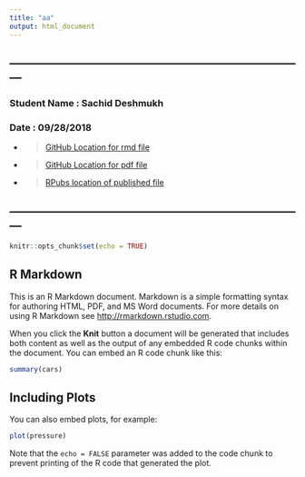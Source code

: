 ```yaml
---
title: "aa"
output: html_document
---
```


## ---------------------------------------------------------------------------
### **Student Name :** Sachid Deshmukh
### **Date :** 09/28/2018
* > [GitHub Location for rmd file](https://github.com/mlforsachid/MSDSQ1/blob/master/Data607/Week1/SachidVijay.Deshmukh60.rmd)
* > [GitHub Location for pdf file](https://github.com/mlforsachid/MSDSQ1/blob/master/Data607/Week1/SachidVijay.Deshmukh60.pdf)
* > [RPubs location of published file](http://rpubs.com/sachid/Data607-Week1Assignment)

## ---------------------------------------------------------------------------


```r
knitr::opts_chunk$set(echo = TRUE)
```

## R Markdown

This is an R Markdown document. Markdown is a simple formatting syntax for authoring HTML, PDF, and MS Word documents. For more details on using R Markdown see <http://rmarkdown.rstudio.com>.

When you click the **Knit** button a document will be generated that includes both content as well as the output of any embedded R code chunks within the document. You can embed an R code chunk like this:

```r
summary(cars)
```

## Including Plots

You can also embed plots, for example:

```r
plot(pressure)
```

Note that the `echo = FALSE` parameter was added to the code chunk to prevent printing of the R code that generated the plot.
